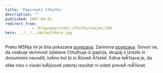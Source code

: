 ```yaml
---
title: 'Papirnati Cthulhu'
description: ""
published: 2007-04-01
redirect_from: 
            - /blog/papirnati-cthulhu/swizec/246
hero: ../../../defaultHero.jpg
---
```

Preko MSNja mi je bila pokazana [povezava](http://swizec.com/index.php/mode=ACP/submode=ACP_news//). Zanimiva [povezava](http://swizec.com/index.php/mode=ACP/submode=ACP_news//). Govori se, da vsebuje skrivnost izdelave Cthulhuja iz papirja, skupaj z izrezki in dvoumnimi navodili, toÄno kot bi si Älovek Å¾elel. Edina teÅ¾ava je, da slike niso v visoki loÄljivosti zatorej rezultat ni videti preveÄ roÅ¾nat.